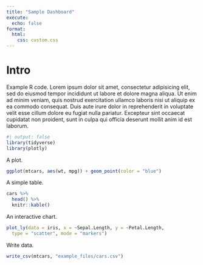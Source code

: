 ```yaml
---
title: "Sample Dashboard"
execute:
  echo: false
format:
  html:
    css: custom.css
---
```


# Intro

Example R code. Lorem ipsum dolor sit amet, consectetur adipisicing elit, sed do
eiusmod tempor incididunt ut labore et dolore magna aliqua. Ut enim ad minim
veniam, quis nostrud exercitation ullamco laboris nisi ut aliquip ex ea commodo
consequat. Duis aute irure dolor in reprehenderit in voluptate velit esse
cillum dolore eu fugiat nulla pariatur. Excepteur sint occaecat cupidatat non
proident, sunt in culpa qui officia deserunt mollit anim id est laborum.

```r
#| output: false
library(tidyverse)
library(plotly)
```

A plot.

```r
ggplot(mtcars, aes(wt, mpg)) + geom_point(color = "blue")
```


A simple table.

```r
cars %>%
  head() %>%
  knitr::kable()
```

An interactive chart.

```r
plot_ly(data = iris, x = ~Sepal.Length, y = ~Petal.Length,
  type = "scatter", mode = "markers")
```

Write data.

```r
write_csv(mtcars, "example_files/cars.csv")
```

